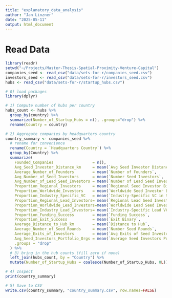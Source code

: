 ```yaml
---
title: "explanatory_data_analysis"
author: "Jan Linzner"
date: "2025-05-11"
output: html_document
---
```

# Read Data
```r
library(readr)
setwd("~/Projects/Master-Thesis-Spatial-Proximity-Venture-Capital")
companies_seed <- read_csv("data/sets-for-r/companies_seed.csv")
investors_seed <- read_csv("data/sets-for-r/investors_seed.csv")
hubs <- read_csv("data/sets-for-r/startup_hubs.csv")
```


```r
# 0) load packages
library(dplyr)

# 1) Compute number of hubs per country
hubs_count <- hubs %>%
  group_by(country) %>%
  summarize(Number_of_Startup_Hubs = n(), .groups="drop") %>%
  rename(Country = country)

# 2) Aggregate companies by headquarters country
country_summary <- companies_seed %>%
  # rename for convenience
  rename(Country = `Headquarters Country`) %>%
  group_by(Country) %>%
  summarize(
    Founded_Companies                 = n(),
    Avg_Seed_Investor_Distance_km     = mean(`Avg Seed Investor Distance`,      na.rm=TRUE),
    Average_Number_of_Founders        = mean(`Number of Founders`,              na.rm=TRUE),
    Avg_Number_of_Seed_Investors      = mean(`Number Seed Investors`,           na.rm=TRUE),
    Avg_Number_of_Lead_Seed_Investors = mean(`Number of Lead Seed Investors`,   na.rm=TRUE),
    Proportion_Regional_Investors     = mean(`Regional Seed Investor Binary`,   na.rm=TRUE),
    Proportion_Worldwide_Investors    = mean(`Worldwide Seed Investor Binary`,  na.rm=TRUE),
    Proportion_Industry_Specific_VC   = mean(`Industry-Specific VC in Seed Binary`,   na.rm=TRUE),
    Proportion_Regional_Lead_Investors= mean(`Regional Lead Seed Investor Binary`,    na.rm=TRUE),
    Proportion_Worldwide_Lead_Investors=mean(`Worldwide Lead Seed Investor Binary`,   na.rm=TRUE),
    Proportion_Industry_Lead_Investors= mean(`Industry-Specific Lead VC in Seed Binary`,na.rm=TRUE),
    Proportion_Funding_Success        = mean(`Funding Success`,                 na.rm=TRUE),
    Proportion_Exit_Success           = mean(`Exit Binary`,                     na.rm=TRUE),
    Average_Distance_to_Hub_km        = mean(`Distance to Hub`,                na.rm=TRUE),
    Average_Number_of_Seed_Rounds     = mean(`Number Seed Rounds`,             na.rm=TRUE),
    Average_Exits_of_Investors        = mean(`Avg Exits of Seed Investors`,    na.rm=TRUE),
    Avg_Seed_Investors_Portfolio_Orgs = mean(`Average Seed Investors Portfolio Organizations`, na.rm=TRUE),
    .groups = "drop"
  ) %>%
  # 3) bring in the hub counts (fill zero if none)
  left_join(hubs_count, by = "Country") %>%
  mutate(Number_of_Startup_Hubs = coalesce(Number_of_Startup_Hubs, 0L))

# 4) Inspect
print(country_summary)

# 5) Save to CSV
write.csv(country_summary, "country_summary.csv", row.names=FALSE)
```



